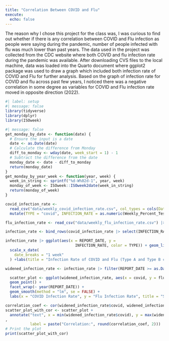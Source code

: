 ```yaml
---
title: "Correlation Between COVID and Flu"
execute: 
  echo: false
---
```

The reason why I chose this project for the class was, I was curious to find out whether if there is any correlation between COVID and Flu infection as people were saying during the pandemic, number of people infected with flu was much lower than past years.  The data used in the project was collected from the CDC website where both COVID and flu infection rate during the pandemic was available.  After downloading CVS files to the local machine, data was loaded into the Quarto document where ggplot2 package was used to draw a graph which included both infection rate of COVID and Flu for further analysis.  Based on the graph of infection rate for COVID and flu across past few years, I noticed there was a negative correlation in some degree as variables for COVID and Flu infection rate moved in opposite direction (2022).  
```r
#| label: setup
#| message: false
library(tidyverse)
library(dplyr)
library(ISOweek)
```

```r
#| message: false
get_monday_by_date <- function(date) {
  # Ensure the input is a date
  date <- as.Date(date)
  # Calculate the difference from Monday
  diff_to_monday <- wday(date, week_start = 1) - 1
  # Subtract the difference from the date
  monday_date <- date - diff_to_monday
  return(monday_date)
}
get_monday_by_year_week <- function(year, week) {
  week_in_string <- sprintf("%d-W%02d-1", year, week)
  monday_of_week <- ISOweek::ISOweek2date(week_in_string)
  return(monday_of_week)
}

covid_infection_rate <- 
  read_csv("data/weekly_covid_infection_rate.csv", col_types = cols(Date = col_date("%b %d %Y"))) |> filter(!is.na(Weekly_Percent_Test_Positivity))|> 
  mutate(TYPE = "covid", INFECTION_RATE = as.numeric(Weekly_Percent_Test_Positivity), REPORT_DATE = get_monday_by_date(Date))

flu_infection_rate <- read_csv("data/weekly_flu_infection_rate.csv") |> mutate(TYPE = "flu", INFECTION_RATE = PERCENT_POSITIVE, REPORT_DATE = get_monday_by_year_week(YEAR, WEEK))

infection_rate <- bind_rows(covid_infection_rate |> select(INFECTION_RATE, TYPE, REPORT_DATE), flu_infection_rate |> select(INFECTION_RATE, TYPE, REPORT_DATE))

infection_rate |> ggplot(aes(x = REPORT_DATE, y = 
                               INFECTION_RATE, color = TYPE)) + geom_line(linewidth = 1) + 
  scale_x_date(
    date_breaks = "1 week"
  ) +labs(title = "Infection Rate of COVID and Flu (Type A and Type B combined)", subtitle = "Noticeable Negative Correlation in 2020", x="Week", y="Infection Rate",  color="Virus", caption="Source: U.S. Centers for Disease Control and Prevention (cdc.gov)") +  theme(aspect.ratio = 2/8) + scale_x_date(date_labels = "%Y", date_breaks = "1 year")

widened_infection_rate <- infection_rate |> filter(REPORT_DATE >= as.Date("2020-03-14")) |> select(REPORT_DATE, TYPE, INFECTION_RATE) |> pivot_wider(names_from = TYPE, values_from = INFECTION_RATE)

  scatter_plot <- ggplot(widened_infection_rate, aes(x = covid, y = flu)) +
  geom_point() +
  facet_wrap(~ year(REPORT_DATE)) +
  geom_smooth(method = "lm", se = FALSE) +
  labs(x = "COVID Infection Rate", y = "Flu Infection Rate", title = "Scattered Plot showing Correlation between COVID and Flu Infection Rate")

correlation_coef <- cor(widened_infection_rate$covid, widened_infection_rate$flu)
scatter_plot_with_cor <- scatter_plot +
  annotate("text", x = min(widened_infection_rate$covid), y = max(widened_infection_rate$flu)
, 
           label = paste("Correlation:", round(correlation_coef, 2)))
# Print the plot
print(scatter_plot_with_cor)
```

